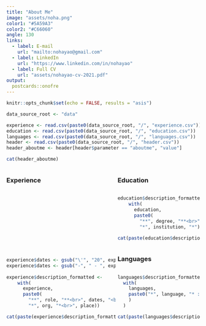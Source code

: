 ```yaml
---
title: "About Me"
image: "assets/noha.png"
color1: "#5A59A3"
color2: "#C66060"
angle: 130
links:
  - label: E-mail
    url: "mailto:nohayao@gmail.com"
  - label: LinkedIn
    url: "https://www.linkedin.com/in/nohayao"
  - label: Full CV
    url: "assets/nohayao-cv-2021.pdf"
output:
  postcards::onofre
---
```

 
```r
knitr::opts_chunk$set(echo = FALSE, results = "asis")
```

```r
data_source_root <- "data"

experience <- read.csv(paste0(data_source_root, "/", "experience.csv"))
education <- read.csv(paste0(data_source_root, "/", "education.csv"))
languages <- read.csv(paste0(data_source_root, "/", "languages.csv"))
header <- read.csv(paste0(data_source_root, "/", "header.csv"))
header_aboutme <- header[header$parameter == "aboutme", "value"]
```

```r
cat(header_aboutme)
```

::::: {style="display: grid; grid-template-columns: 4fr 3fr; grid-column-gap: 5px;"}

:::: {style="display: grid; grid-template-rows: auto; align-content: space-between"}

::: {}
### Experience

```r
experience$dates <- gsub("\'", "20", experience$dates) 
experience$dates <- gsub("-", " - ", experience$dates)
  
experience$description_formatted <- 
    with(
      experience,
      paste0(
        "**", role, "**<br>", dates, "<br>",
        "*", org, "*<br>", place))

cat(paste(experience$description_formatted, collapse = "<br><br>"))
```
:::

::::

:::: {style="display: grid; grid-template-rows: auto auto auto; align-content: space-between"}

::: {}
### Education

```r
education$description_formatted <- 
    with(
      education,
      paste0(
        "**", degree, "**<br>", dates, "<br>",
        "*", institution, "*"))

cat(paste(education$description_formatted, collapse = "<br><br>"))
```
:::

::: {}
### Languages

```r
languages$description_formatted <-
  with(
    languages,
    paste0("*", language, "* : ", level
    )
  )

cat(paste(languages$description_formatted, collapse = "<br>"))
```
:::

::::

:::::